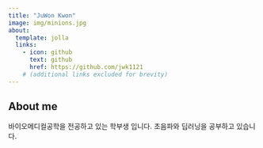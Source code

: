 ```yaml
---
title: "JuWon Kwon"
image: img/minions.jpg
about:
  template: jolla
  links:
    - icon: github
      text: github
      href: https://github.com/jwk1121
    # (additional links excluded for brevity)
---
```


## About me

바이오메디컬공학을 전공하고 있는 학부생 입니다. 초음파와 딥러닝을 공부하고 있습니다.
